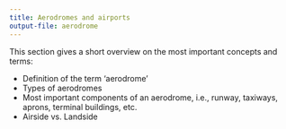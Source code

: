 ```yaml
---
title: Aerodromes and airports
output-file: aerodrome
---
```


This section gives a short overview on the most important concepts and terms:

* Definition of the term 'aerodrome'
* Types of aerodromes
* Most important components of an aerodrome, i.e., runway, taxiways, aprons, terminal buildings, etc.
* Airside vs. Landside
